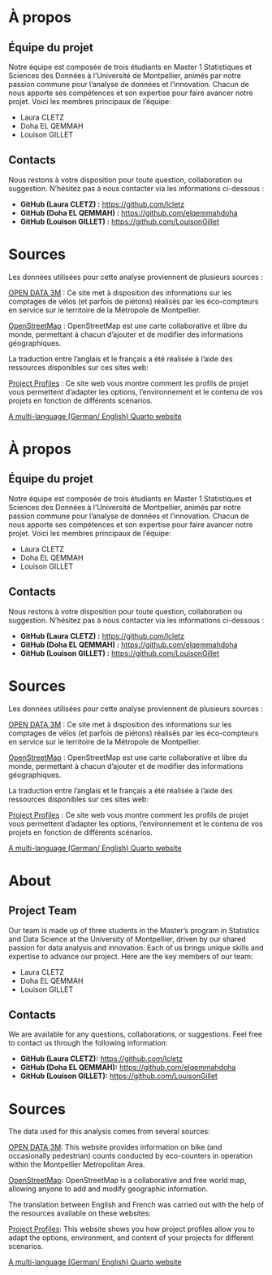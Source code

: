 ::: {.content-visible when-profile="fr0"}

# À propos

## Équipe du projet

Notre équipe est composée de trois étudiants en Master 1 Statistiques et Sciences des Données à l'Université de Montpellier, animés par notre passion commune pour l’analyse de données et l’innovation. Chacun de nous apporte ses compétences et son expertise pour faire avancer notre projet. Voici les membres principaux de l’équipe:

- Laura CLETZ
- Doha EL QEMMAH
- Louison GILLET

## Contacts 

Nous restons à votre disposition pour toute question, collaboration ou suggestion. N'hésitez pas à nous contacter via les informations ci-dessous :

- **GitHub (Laura CLETZ) :** [https://github.com/lcletz](https://github.com/lcletz)
- **GitHub (Doha EL QEMMAH) :** [https://github.com/elqemmahdoha](https://github.com/elqemmahdoha)
- **GitHub (Louison GILLET) :** [https://github.com/LouisonGillet](https://github.com/LouisonGillet)

# Sources

Les données utilisées pour cette analyse proviennent de plusieurs sources :

[OPEN DATA 3M](https://data.montpellier3m.fr/dataset/comptages-velo-et-pieton-issus-des-compteurs-de-velo) : Ce site met à disposition des informations sur les comptages de vélos (et parfois de piétons) réalisés par les éco-compteurs en service sur le territoire de la Métropole de Montpellier.

[OpenStreetMap](https://www.openstreetmap.org/#map=6/46.45/2.21) : OpenStreetMap est une carte collaborative et libre du monde, permettant à chacun d’ajouter et de modifier des informations géographiques.

La traduction entre l'anglais et le français a été réalisée à l'aide des ressources disponibles sur ces sites web:

[Project Profiles](https://quarto.org/docs/projects/profiles.html) : Ce site web vous montre comment les profils de projet vous permettent d'adapter les options, l'environnement et le contenu de vos projets en fonction de différents scénarios.

[A multi-language (German/ English) Quarto website](https://quarto-dev.marioangst.com/en/blog/posts/multi-language-quarto/)

:::

::: {.content-visible when-profile="fr"}

# À propos

## Équipe du projet

Notre équipe est composée de trois étudiants en Master 1 Statistiques et Sciences des Données à l'Université de Montpellier, animés par notre passion commune pour l’analyse de données et l’innovation. Chacun de nous apporte ses compétences et son expertise pour faire avancer notre projet. Voici les membres principaux de l’équipe:

- Laura CLETZ
- Doha EL QEMMAH
- Louison GILLET

## Contacts 

Nous restons à votre disposition pour toute question, collaboration ou suggestion. N'hésitez pas à nous contacter via les informations ci-dessous :

- **GitHub (Laura CLETZ) :** [https://github.com/lcletz](https://github.com/lcletz)
- **GitHub (Doha EL QEMMAH) :** [https://github.com/elqemmahdoha](https://github.com/elqemmahdoha)
- **GitHub (Louison GILLET) :** [https://github.com/LouisonGillet](https://github.com/LouisonGillet)

# Sources

Les données utilisées pour cette analyse proviennent de plusieurs sources :

[OPEN DATA 3M](https://data.montpellier3m.fr/dataset/comptages-velo-et-pieton-issus-des-compteurs-de-velo) : Ce site met à disposition des informations sur les comptages de vélos (et parfois de piétons) réalisés par les éco-compteurs en service sur le territoire de la Métropole de Montpellier.

[OpenStreetMap](https://www.openstreetmap.org/#map=6/46.45/2.21) : OpenStreetMap est une carte collaborative et libre du monde, permettant à chacun d’ajouter et de modifier des informations géographiques.

La traduction entre l'anglais et le français a été réalisée à l'aide des ressources disponibles sur  ces sites web: 

[Project Profiles](https://quarto.org/docs/projects/profiles.html) : Ce site web vous montre comment les profils de projet vous permettent d'adapter les options, l'environnement et le contenu de vos projets en fonction de différents scénarios.

[A multi-language (German/ English) Quarto website](https://quarto-dev.marioangst.com/en/blog/posts/multi-language-quarto/)

:::

::: {.content-visible when-profile="en"}

# About

## Project Team

Our team is made up of three students in the Master’s program in Statistics and Data Science at the University of Montpellier, driven by our shared passion for data analysis and innovation. Each of us brings unique skills and expertise to advance our project. Here are the key members of our team:

- Laura CLETZ
- Doha EL QEMMAH
- Louison GILLET

## Contacts 

We are available for any questions, collaborations, or suggestions. Feel free to contact us through the following information:

- **GitHub (Laura CLETZ):** [https://github.com/lcletz](https://github.com/lcletz)
- **GitHub (Doha EL QEMMAH):** [https://github.com/elqemmahdoha](https://github.com/elqemmahdoha)
- **GitHub (Louison GILLET):** [https://github.com/LouisonGillet](https://github.com/LouisonGillet)

# Sources

The data used for this analysis comes from several sources:

[OPEN DATA 3M](https://data.montpellier3m.fr/dataset/comptages-velo-et-pieton-issus-des-compteurs-de-velo): This website provides information on bike (and occasionally pedestrian) counts conducted by eco-counters in operation within the Montpellier Metropolitan Area.

[OpenStreetMap](https://www.openstreetmap.org/#map=6/46.45/2.21): OpenStreetMap is a collaborative and free world map, allowing anyone to add and modify geographic information.

The translation between English and French was carried out with the help of the resources available on these websites: 

[Project Profiles](https://quarto.org/docs/projects/profiles.html): This website shows you how project profiles allow you to adapt the options, environment, and content of your projects for different scenarios.

[A multi-language (German/ English) Quarto website](https://quarto-dev.marioangst.com/en/blog/posts/multi-language-quarto/)

:::